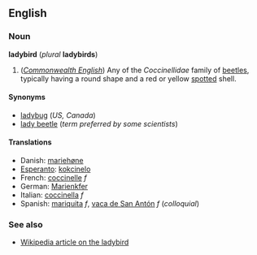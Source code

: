 ==English==
===Noun===
'''ladybird''' (''plural'' '''ladybirds''')

#(''[[Commonwealth English]]'') Any of the ''Coccinellidae'' family of [[beetle]]s, typically having a round shape and a red or yellow [[spotted]] shell.

====Synonyms====
*[[ladybug]] (''US, Canada'')
*[[lady beetle]] (''term preferred by some scientists'')

====Translations====
*Danish: [[mariehøne]]
*[[Esperanto]]: [[kokcinelo]]
*French: [[coccinelle]] ''f''
*German: [[Marienkfer]]
*Italian: [[coccinella]] ''f''
*Spanish: [[mariquita]] ''f'', [[vaca de San Antón]] ''f'' (''colloquial'')

===See also===
*[[w:ladybird|Wikipedia article on the ladybird]]